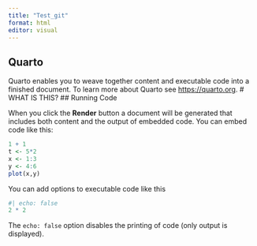 ```yaml
---
title: "Test_git"
format: html
editor: visual
---
```


## Quarto

Quarto enables you to weave together content and executable code into a finished document. To learn more about Quarto see <https://quarto.org>. \# WHAT IS THIS? \## Running Code

When you click the **Render** button a document will be generated that includes both content and the output of embedded code. You can embed code like this:

```r
1 + 1
t <- 5*2
x <- 1:3
y <- 4:6
plot(x,y)
```

You can add options to executable code like this

```r
#| echo: false
2 * 2
```

The `echo: false` option disables the printing of code (only output is displayed).
